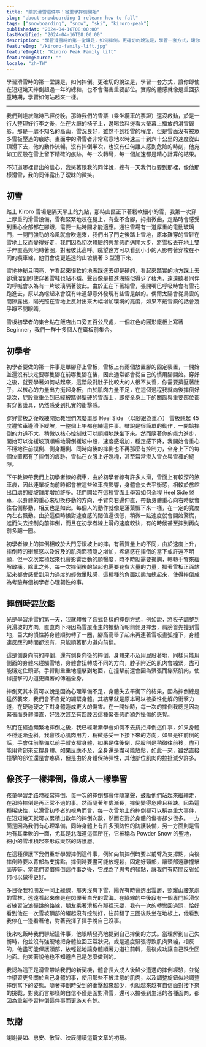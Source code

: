 ```yaml
---
title: "關於滑雪這件事：從重學摔倒開始"
slug: "about-snowboarding-1-relearn-how-to-fall"
tags: ["snowboarding", "snow", "ski", "kiroro-peak"]
publishedAt: "2024-04-16T08:00:00"
lastModified: "2024-04-16T08:00:00"
description: "學習滑雪時的第一堂課是，如何摔倒。更確切的說法是，學習一套方式，讓你即使在短短幾天摔倒超過一年的總和，也不會傷害重要部位。實際的體感就像是重回孩童時期，學習如何站起來一樣。"
featureImg: "/kiroro-family-lift.jpg"
featureImgAlt: "Kiroro Peak Family lift"
featureImgSource: ""
locale: "zh-TW"
---
```


學習滑雪時的第一堂課是，如何摔倒。更確切的說法是，學習一套方式，讓你即使在短短幾天摔倒超過一年的總和，也不會傷害重要部位。實際的體感就像是重回孩童時期，學習如何站起來一樣。

---

我們到達旅館時已經傍晚，那時我們的雪票（乘坐纜車的票證）還沒啟動，於是一行人整理好行李之後，坐在大廳的椅子上，邊喝飲料邊看大螢幕上播放的滑雪錄影。那是一處不知名的高山，雪況良好，雖然不到粉雪的程度，但是雪面沒有被眾多雪板壓過的痕跡。畫面中的滑雪者非常寫意地以時速三十到六十公里的速度從山頂滑下去，他的動作流暢，沒有摔倒半次，也沒有任何讓人感到危險的時刻，他宛如工匠般在雪上留下精確的痕跡，每一次轉彎，每一個加速都是精心計算的結果。

不知道哪裡冒出的信心，我笑著跟我的同伴說，總有一天我們也要到那裡，像他那樣滑雪，我的同伴露出了曖昧的微笑。

## 初雪

踏上 Kiroro 雪場是隔天早上的九點，那時山區正下著鬆軟細小的雪，我第一次穿上厚重的滑雪設備，雪鞋緊緊地咬在腿上，有些不合腳，拇指微曲，走路時會感受到重心全部都在腳跟，需要一點時間才能適應。通往雪場有一道厚重的電動玻璃門，一開門強勁的冷風就會吹進來，我們出了門之後踏上雪地，原本難穿的雪鞋在雪地上反而變得好走，我們因為初次體驗的興奮感而邁開大步，將雪板丟在地上雙手伸直高興地轉著圈，對著彼此高呼。眺望遠方可以看到小小的人影帶著穿梭在不同的纜車線，他們會從更遙遠的山坡繞著 S 型滑下來，

雪地神秘且明亮，乍看起來很軟的地表踩進去卻是硬的，看起來踏實的地方踩上去卻滑溜到即使穿著雪鞋也站不穩。聲音像是撞進海綿似得少了稜角，遠遠聽著同伴的呼喊會以為有一片玻璃隔著彼此。由於正在下著細雪，張開嘴巴呼吸時會有雪花跑進去，原以為嚐起來會沒有味道卻意外發現有些雪是鹹的。偶爾太陽會從烏雲的間隙露出，陽光照在雪地上反射出來大幅增加環境的亮度，如果不戴雪鏡的話會幾乎睜不開眼睛。

雪板初學者的集合點在飯店出口旁五百公尺處，一個紅色的圓形鐵板上寫著 Beginner，我們一群十多個人在鐵板前集合。

## 初學者

初學者要做的第一件事是單腳穿上雪板，雪板上有兩個放置腳的固定裝置，一開始並還沒有決定要哪隻腳在前哪隻腳在後，因此通常都會從自己的慣用腳開始。穿好之後，就要學著如何站起來，這階段對肚子比較大的人很不友善，你需要擠壓著肚子，以核心的力量出力挺起身板，由於肌肉力量不足，在這個過程我就向後摔倒好幾次，屁股重重坐到已經被踏得堅硬的雪面上，即使全身上下的關節與重要部位都有穿著護具，仍然感受到扎實的衝擊感。

穿好雪板之後教練開始教我們怎麼單腳 Heel Side （以腳跟為重心） 雪板翹起 45 度邊煞車邊滑下緩坡，一整個上午都在練這件事。雖說是很簡單的動作，一開始摔倒的力道不大，稍微以核心控制就可以順順地跌坐下來。然而隨著你的能力進步，開始可以從緩坡頂順暢地滑倒緩坡中段，速度感增加，穩定感下降，我開始會重心不穩地往前撲倒、側身翻倒、同時向後的摔倒也不再那麼有控制力，全身上下的每個位置都有了摔倒的痕跡，雪黏在衣服上好幾塊，甚至常常滲入雪衣與雪褲的縫隙。

下午教練帶我們上初學者線的纜車，由於初學者線有許多人滑，雪面上有較深的煞車痕，因此連單板向前時都會被這些煞車痕影響，身體會失去平衡感，相較於旅館出口處的緩坡難度增加許多。我們開始在這種雪面上學習如何全程 Heel Side 煞車，以身體的重心來切換移動的方向，手臂向右邊伸直，帶動身體重心向右時就會往右側移動，相反也是如此。每個人的動作就像是落葉飄下來一樣，在一定的寬度內左右飄動。由於這個時候對速度感的閾值還很低，稍微一點速度就會開始驚慌，進而失去控制向前摔倒，而且在初學者線上滑的速度較快，有的時候甚至摔到再向前多翻一圈。

初學者線上的摔倒相較於大門旁緩坡上的摔，有著質量上的不同，由於速度上升，摔倒時的衝擊感以及波及的肌肉面積隨之增加，疼痛感在摔倒的當下或許還不明顯，但一次次累積起來也會影響活動的順暢度，時不時就需要擴胸，轉轉手臂來緩解酸痛。除此之外，每一次摔倒後的站起也需要花費大量的力量，撐著雪板正面站起來都會感受到用力過度的輕微暈眩感，這種種的負面狀態加總起來，使得摔倒成為考驗每個初學者心理韌性的事。

## 摔倒時要放鬆

光是學習滑雪的第一天，我就體會了各式各樣的摔倒方式，例如說，將板子調整到與滑坡的方向，直直向下時因為雪痕產生的振動而朝前側身摔去，肩膀首先撞到雪地，巨大的慣性將身體順勢轉了一圈，腳高高舉了起來再連著雪板畫弧撞下，身體連反應的時間都沒有，只能順著那力道向前翻。

這是側身向前的摔倒，還有側身向後的摔倒，身體來不及用屁股著地，同樣只能用側面的身體來碰觸雪地，身體會扭轉成不同的方向，脖子附近的肌肉會繃緊，盡可能穩定住頭部。手臂則重重地撞擊到地面，在撞擊前還會因為緊張而繃緊肌肉，使得撞擊的力道更顯著的傳遍全身。

摔倒究其本質可以說是因為心理準備不足，身體失去平衡下的結果，因為摔倒總是猛然襲來，我們會不自覺的繃緊身體。其結果就是原本可以被柔性化解的衝擊力道，在硬碰硬之下對身體造成更大的傷害。在一開始時，每一次的摔倒我總是因為緊張而身體僵直，好幾次甚至有四肢因這種緊張感而額外挫傷的感覺。

然而在經過頻繁地摔倒之後，我已經漸漸學會如何不去抗拒摔倒這件事，如果身體不穩逐漸歪斜，我會核心肌肉用力，稍微感受一下接下來的方向，如果是往前倒的話，手會往前準備以前手臂支撐身體，如果是往後倒，屁股則是稍微往前移，盡可能用背部來支撐身體。如果反應不及，全身還是盡可能放鬆，如此一來，雖然直接撞擊的部位還是會疼痛，但是由於身體保持彈性，其他部位肌肉的拉扯減少許多。

## 像孩子一樣摔倒，像成人一樣學習

孩童學習走路時經常摔倒，每一次的摔倒都會伴隨掌聲，鼓勵他們站起來繼續走，在那時摔倒是再正常不過的事。然而隨著年歲漸長，摔倒變得危險且稀缺。因為這種稀缺性，以滑雪初學者的視角而言，每一次雪地上的摔倒都可以稱為重大事件，在短短幾天就可以累積出數年的摔倒次數，然而它對於身體的傷害卻少很多。一方面是因為我們有心理準備，同時身體上有許多預防性的防護裝備，另一方面則是雪地有其柔軟的一面，尤其是北海道這個所在，它被稱為 Powder Snow 的聖地，細小的雪堆積起來形成天然的防護層。

在這種保護下我們重新學習摔倒這件事，例如向前摔倒時要以前臂為支撐點，向後摔倒時要以背部為支撐點，摔倒時要盡可能放輕鬆，固定好頸部，讓頭部遠離撞擊面等等。當我們習慣摔倒這件事之後，它成為了思考的頓點，讓我們有時間反省如何可以做得更好。

多日後我和朋友一同上綠線，那天沒有下雪，陽光有時會透出雲層，照耀山腰某處的雪林，遠遠看起來像是在閃爍著白光的雲海。在綠線的中後段有一個專門給滑學者練習波浪彈跳的路線，朋友乘著滑板在那裡玩耍，我有一次的轉彎回過頭，恰好看到他在一次雪坡頂部的躍起沒有控制好，往前翻了三圈後跌坐在地板上，他看到我停在一邊看著他，對著我揮了揮手說自己沒事。

後來吃飯時我們聊起這件事，他眼睛發亮地提到自己摔倒的方式。當理解到自己失衡時，他並沒有強硬地把身體拉回正常狀況，或是過度緊張導致肌肉緊繃，相反的，他盡可能保護頭部，放輕鬆地讓身體順著力道往前轉，最後成功讓自己跌坐回地面。他笑著說他也不知道自己是怎麼做到的。

我認為這正是滑雪帶給我們的新契機，體會長大成人後鮮少遭遇的摔倒經驗，並從中學習更多關於自己身體的事，使用那些不被注意的肌肉，以及調整旋鈕似地調整摔倒當下的姿態。隨著摔倒時受到的衝擊越來越少，也就越來越有自信面對接下來的挑戰，對我而言那樣的自信不僅是面對滑雪，還可以擴張到生活的各種面向，都因為重新學習摔倒這件事而更游刃有餘。

## 致謝

謝謝晏如、忠安、敬智、映辰閱讀這篇文章的初稿。